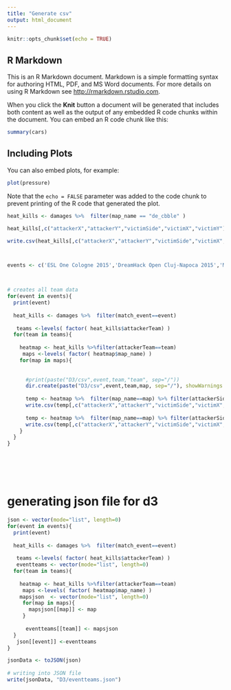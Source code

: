 ```yaml
---
title: "Generate csv"
output: html_document
---
```


```r
knitr::opts_chunk$set(echo = TRUE)
```

## R Markdown

This is an R Markdown document. Markdown is a simple formatting syntax for authoring HTML, PDF, and MS Word documents. For more details on using R Markdown see <http://rmarkdown.rstudio.com>.

When you click the **Knit** button a document will be generated that includes both content as well as the output of any embedded R code chunks within the document. You can embed an R code chunk like this:

```r
summary(cars)
```

## Including Plots

You can also embed plots, for example:

```r
plot(pressure)
```

Note that the `echo = FALSE` parameter was added to the code chunk to prevent printing of the R code that generated the plot.
```r

heat_kills <- damages %>%  filter(map_name == "de_cbble" )

heat_kills[,c("attackerX","attackerY","victimSide","victimX","victimY")]

write.csv(heat_kills[,c("attackerX","attackerY","victimSide","victimX","victimY")],"D3/csv/cbble.csv", row.names = FALSE, quote=FALSE)



events <- c('ESL One Cologne 2015','DreamHack Open Cluj-Napoca 2015','MLG Columbus 2016','ESL One Cologne 2016','ELEAGUE Major 2017','PGL Major Krakow 2017','ELEAGUE Major 2018','FACEIT Major 2018','IEM Katowice 2019','StarLadder Major Berlin 2019')



# creates all team data
for(event in events){
  print(event)
  
  heat_kills <- damages %>%  filter(match_event==event)
 
   teams <-levels( factor( heat_kills$attackerTeam) )
  for(team in teams){
  
    heatmap <- heat_kills %>%filter(attackerTeam==team)
     maps <-levels( factor( heatmap$map_name) )
    for(map in maps){
       
      
      #print(paste("D3/csv",event,team,"team", sep="/"))
      dir.create(paste("D3/csv",event,team,map, sep="/"), showWarnings = TRUE,recursive=TRUE)
      
      temp <- heatmap %>%  filter(map_name==map) %>% filter(attackerSide=="CT")
      write.csv(temp[,c("attackerX","attackerY","victimSide","victimX","victimY")],paste("D3/csv",event,team,map,paste(event,team,map,"CT","csv",sep="."), sep="/"), row.names = FALSE, quote=FALSE)
      
      temp <- heatmap %>%  filter(map_name==map) %>% filter(attackerSide=="T")
      write.csv(temp[,c("attackerX","attackerY","victimSide","victimX","victimY")],paste("D3/csv",event,team,map,paste(event,team,map,"T","csv",sep="."), sep="/"), row.names = FALSE, quote=FALSE)
    }
  }
}







```

# generating json file for d3
```r
json <- vector(mode="list", length=0)
for(event in events){
  print(event)
  
  heat_kills <- damages %>%  filter(match_event==event)
 
   teams <-levels( factor( heat_kills$attackerTeam) )
   eventteams <- vector(mode="list", length=0)
  for(team in teams){
    
    heatmap <- heat_kills %>%filter(attackerTeam==team)
     maps <-levels( factor( heatmap$map_name) )
    mapsjson  <- vector(mode="list", length=0)
     for(map in maps){
       mapsjson[[map]] <- map
     }
     
      eventteams[[team]] <- mapsjson
  }
   json[[event]] <-eventteams
}

jsonData <- toJSON(json)
  
# writing into JSON file
write(jsonData, "D3/eventteams.json") 
```

